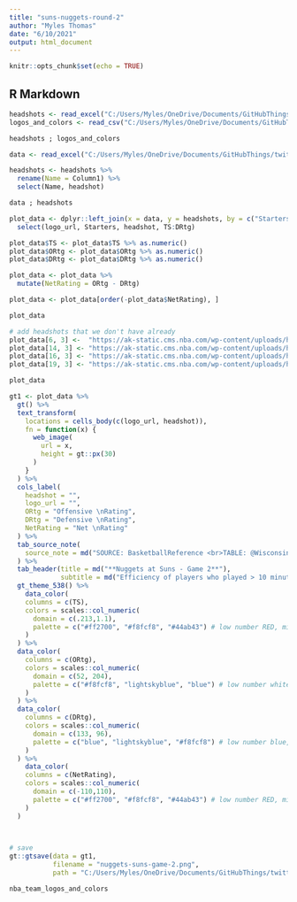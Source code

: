 ---
title: "suns-nuggets-round-2"
author: "Myles Thomas"
date: "6/10/2021"
output: html_document
---

```{r setup, include=FALSE}
knitr::opts_chunk$set(echo = TRUE)
```

## R Markdown









```{r}
headshots <- read_excel("C:/Users/Myles/OneDrive/Documents/GitHubThings/twitter/datasets/nba-player-info-headshots.xlsx")
logos_and_colors <- read_csv("C:/Users/Myles/OneDrive/Documents/GitHubThings/twitter/datasets/nba-team-logos-and-colors.csv")

headshots ; logos_and_colors
```

```{r}
data <- read_excel("C:/Users/Myles/OneDrive/Documents/GitHubThings/twitter/datasets/nuggets-suns-game-2-advanced.xlsx")

headshots <- headshots %>%
  rename(Name = Column1) %>%
  select(Name, headshot)

data ; headshots

plot_data <- dplyr::left_join(x = data, y = headshots, by = c("Starters"="Name")) %>%
  select(logo_url, Starters, headshot, TS:DRtg)

plot_data$TS <- plot_data$TS %>% as.numeric()
plot_data$ORtg <- plot_data$ORtg %>% as.numeric()
plot_data$DRtg <- plot_data$DRtg %>% as.numeric()

plot_data <- plot_data %>%
  mutate(NetRating = ORtg - DRtg)

plot_data <- plot_data[order(-plot_data$NetRating), ]

plot_data
```


```{r}
# add headshots that we don't have already
plot_data[6, 3] <-  "https://ak-static.cms.nba.com/wp-content/uploads/headshots/nba/latest/260x190/1626166.png" # cam payne
plot_data[14, 3] <- "https://ak-static.cms.nba.com/wp-content/uploads/headshots/nba/latest/260x190/1630210.png" # markus howard
plot_data[16, 3] <- "https://ak-static.cms.nba.com/wp-content/uploads/headshots/nba/latest/260x190/1629008.png" # mpj
plot_data[19, 3] <- "https://ak-static.cms.nba.com/wp-content/uploads/headshots/nba/latest/260x190/1630267.png" # campazzo

plot_data
```





```{r}
gt1 <- plot_data %>%
  gt() %>%
  text_transform(
    locations = cells_body(c(logo_url, headshot)),
    fn = function(x) {
      web_image(
        url = x,
        height = gt::px(30)
      )
    }
  ) %>%
  cols_label(
    headshot = "",
    logo_url = "",
    ORtg = "Offensive \nRating",
    DRtg = "Defensive \nRating",
    NetRating = "Net \nRating"
  ) %>%
  tab_source_note(
    source_note = md("SOURCE: BasketballReference <br>TABLE: @WisconsinStats")
  ) %>%
  tab_header(title = md("**Nuggets at Suns - Game 2**"),
             subtitle = md("Efficiency of players who played > 10 minutes")) %>%
  gt_theme_538() %>%
    data_color(
    columns = c(TS),
    colors = scales::col_numeric(
      domain = c(.213,1.1),
      palette = c("#ff2700", "#f8fcf8", "#44ab43") # low number RED, middle=white, high number GREEN
    )
  ) %>%
  data_color(
    columns = c(ORtg),
    colors = scales::col_numeric(
      domain = c(52, 204),
      palette = c("#f8fcf8", "lightskyblue", "blue") # low number white, high number blue
    )
  ) %>%
  data_color(
    columns = c(DRtg),
    colors = scales::col_numeric(
      domain = c(133, 96),
      palette = c("blue", "lightskyblue", "#f8fcf8") # low number blue, high number white
    )
  ) %>%
    data_color(
    columns = c(NetRating),
    colors = scales::col_numeric(
      domain = c(-110,110),
      palette = c("#ff2700", "#f8fcf8", "#44ab43") # low number RED, middle=white, high number GREEN
    )
  ) 


  
# save
gt::gtsave(data = gt1,
           filename = "nuggets-suns-game-2.png",
           path = "C:/Users/Myles/OneDrive/Documents/GitHubThings/twitter/plots")
```


```{r}
nba_team_logos_and_colors
```

